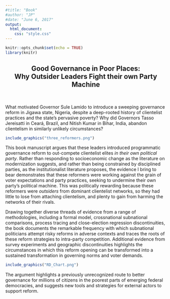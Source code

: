 ```yaml
---
#title: "Book"
#author: "JP"
#date: "June 6, 2017"
output:
  html_document:
    css: "style.css"
---
```


```r
knitr::opts_chunk$set(echo = TRUE)
library(knitr)
```

<center>

## Good Governance in Poor Places: <br>Why Outsider Leaders Fight their own Party Machine

</center>

<br> 

What motivated Governor Sule Lamido to introduce a sweeping governance reform in Jigawa state, Nigeria, despite a deep-rooted history of clientelist practices and the state's pervasive poverty? Why did Governors Tasso Jereisatti in Ceará, Brazil, and Nitish Kumar in Bihar, India, abandon clientelism in similarly unlikely circumstances?

```r
include_graphics("three_reformers.png")
```


This book manuscript argues that these leaders introduced programmatic governance reform to out-compete clientelist elites *in their own political party*. Rather than responding to socioeconomic change as the literature on modernization suggests, and rather than being constrained by disciplined parties, as the institutionalist literature proposes, the evidence I bring to bear demonstrates that these reformers were working against the grain of voter expectations and party practices, seeking to undermine their own party's political machine. This was politically rewarding because these reformers were *outsiders* from dominant clientelist networks, so they had little to lose from attaching clientelism, and plenty to gain from harming the networks of their rivals.  

Drawing together diverse threads of evidence from a range of methodologies, including a formal model, crossnational subnational comparisons, process tracing and close-election regression discontinuities, the book documents the remarkable frequency with which subnational politicians attempt risky reforms in adverse contexts and traces the roots of these reform strategies to intra-party competition. Additional evidence from survey experiments and geographic discontinuities highlights the circumstances in which this reform opening can be transformed into a sustained transformation in governing norms and voter demands. 

```r
include_graphics("RD_Chart.png")
```

The argument highlights a previously unrecognized route to better governance for millions of citizens in the poorest parts of emerging federal democracies, and suggests new tools and strategies for external actors to support reform. 
